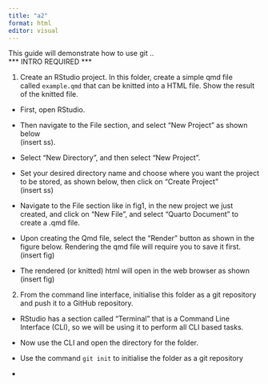 ```yaml
---
title: "a2"
format: html
editor: visual
---
```


This guide will demonstrate how to use git ..\
\*\*\* INTRO REQUIRED \*\*\*

1.  Create an RStudio project. In this folder, create a simple qmd file called `example.qmd` that can be knitted into a HTML file. Show the result of the knitted file.

-   First, open RStudio.

-   Then navigate to the File section, and select "New Project" as shown below\
    (insert ss).

-   Select "New Directory", and then select "New Project".

-   Set your desired directory name and choose where you want the project to be stored, as shown below, then click on "Create Project"\
    (insert ss)\

-   Navigate to the File section like in fig1, in the new project we just created, and click on "New File", and select "Quarto Document" to create a .qmd file.

-   Upon creating the Qmd file, select the "Render" button as shown in the figure below. Rendering the qmd file will require you to save it first.\
    (insert fig)

-   The rendered (or knitted) html will open in the web browser as shown\
    (insert fig)

2.  From the command line interface, initialise this folder as a git repository and push it to a GitHub repository.

-   RStudio has a section called "Terminal" that is a Command Line Interface (CLI), so we will be using it to perform all CLI based tasks.

-   Now use the CLI and open the directory for the folder.

-   Use the command `git init` to initialise the folder as a git repository

-   
